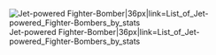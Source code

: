 [[File:Jet-powered Fighter-Bomber Icon 2.png|Jet-powered Fighter-Bomber|36px|link=List_of_Jet-powered_Fighter-Bombers_by_stats]]